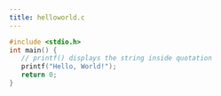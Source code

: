 ```yaml
---
title: helloworld.c
---
```


```c title="helloworld.c"
#include <stdio.h>
int main() {
   // printf() displays the string inside quotation
   printf("Hello, World!");
   return 0;
}
```